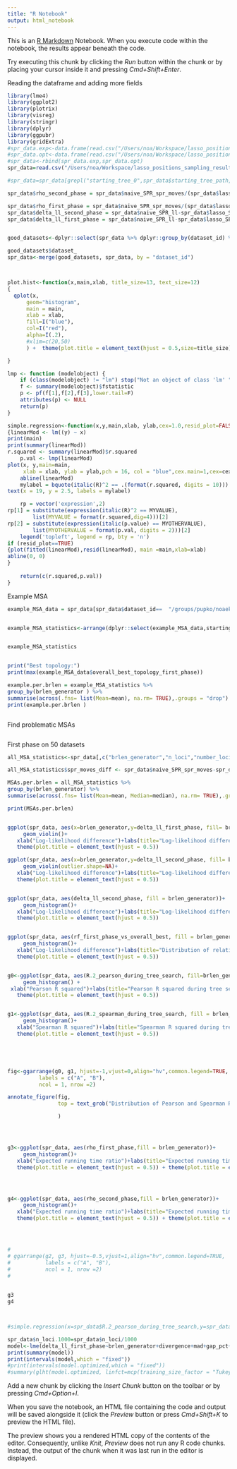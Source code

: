 ```yaml
---
title: "R Notebook"
output: html_notebook
---
```


This is an [R Markdown](http://rmarkdown.rstudio.com) Notebook. When you execute code within the notebook, the results appear beneath the code. 

Try executing this chunk by clicking the *Run* button within the chunk or by placing your cursor inside it and pressing *Cmd+Shift+Enter*. 

Reading the dataframe and adding more fields

```r
library(lme4)
library(ggplot2)
library(plotrix)
library(visreg)
library(stringr)
library(dplyr)
library(ggpubr)
library(gridExtra)
#spr_data.exp<-data.frame(read.csv("/Users/noa/Workspace/lasso_positions_sampling_results/brlen_spr_exp_800.csv"))
#spr_data.opt<-data.frame(read.csv("/Users/noa/Workspace/lasso_positions_sampling_results/brlen_spr_opt_800.csv"))
#spr_data<-rbind(spr_data.exp,spr_data.opt)
spr_data=read.csv("/Users/noa/Workspace/lasso_positions_sampling_results/brlen_spr_curr_ready.csv")

#spr_data=spr_data[grepl("starting_tree_0",spr_data$starting_tree_path, fixed = TRUE),]

spr_data$rho_second_phase = spr_data$naive_SPR_spr_moves/(spr_data$lasso_SPR_second_phase_spr_moves+(spr_data$lasso_SPR_first_phase_spr_moves*spr_data$sample_pct))

spr_data$rho_first_phase = spr_data$naive_SPR_spr_moves/(spr_data$lasso_SPR_first_phase_spr_moves*spr_data$sample_pct)
spr_data$delta_ll_second_phase = spr_data$naive_SPR_ll-spr_data$lasso_SPR_second_phase_ll
spr_data$delta_ll_first_phase = spr_data$naive_SPR_ll-spr_data$lasso_SPR_first_phase_ll


good_datasets<-dplyr::select(spr_data %>% dplyr::group_by(dataset_id) %>% dplyr::count(dataset_id) %>% dplyr::filter(n==6), dataset_id)

good_datasets$dataset_
spr_data<-merge(good_datasets, spr_data, by = "dataset_id")




```


```r
plot.hist<-function(x,main,xlab, title_size=13, text_size=12)
{
  qplot(x,
      geom="histogram",
      main = main, 
      xlab = xlab,
      fill=I("blue"), 
      col=I("red"), 
      alpha=I(.2),
      #xlim=c(20,50)
      ) +  theme(plot.title = element_text(hjust = 0.5,size=title_size)) +theme(text = element_text(size = text_size)) 

}

lmp <- function (modelobject) {
    if (class(modelobject) != "lm") stop("Not an object of class 'lm' ")
    f <- summary(modelobject)$fstatistic
    p <- pf(f[1],f[2],f[3],lower.tail=F)
    attributes(p) <- NULL
    return(p)
}

simple.regression<-function(x,y,main,xlab, ylab,cex=1.0,resid_plot=FALSE)
{linearMod <- lm((y) ~ x)
print(main)
print(summary(linearMod)) 
r.squared <- summary(linearMod)$r.squared
	p.val <- lmp(linearMod)
plot(x, y,main=main,
     xlab = xlab, ylab = ylab,pch = 16, col = "blue",cex.main=1,cex=cex)
	abline(linearMod)
	mylabel = bquote(italic(R)^2 == .(format(r.squared, digits = 10)))
text(x = 19, y = 2.5, labels = mylabel)

	rp = vector('expression',2)
rp[1] = substitute(expression(italic(R)^2 == MYVALUE), 
		list(MYVALUE = format(r.squared,dig=4)))[2]
rp[2] = substitute(expression(italic(p.value) == MYOTHERVALUE), 
		list(MYOTHERVALUE = format(p.val, digits = 2)))[2]
	legend('topleft', legend = rp, bty = 'n')
if (resid_plot==TRUE)
{plot(fitted(linearMod),resid(linearMod), main =main,xlab=xlab)
abline(0, 0)
}
	
	return(c(r.squared,p.val))
}
```
  


Example MSA

```r

example_MSA_data = spr_data[spr_data$dataset_id==  "/groups/pupko/noaeker/data/ABC_DR/Selectome/Euteleostomi/ENSGT00600000084481/ref_msa.aa.phy" ,]


example_MSA_statistics<-arrange(dplyr::select(example_MSA_data,starting_tree_path,brlen_generator,n_loci,number_loci_chosen,naive_SPR_spr_moves,lasso_SPR_first_phase_spr_moves,lasso_SPR_second_phase_spr_moves,R.2_pearson_during_tree_search, R.2_spearman_during_tree_search,rf_first_phase_vs_overall_best,mistake_cnt,delta_ll_first_phase,rho_first_phase,rho_second_phase,naive_SPR_ll,lasso_SPR_first_phase_ll, lasso_SPR_first_phase_tree_newick),starting_tree_path,brlen_generator)


example_MSA_statistics 


print("Best topology:")
print(max(example_MSA_data$overall_best_topology_first_phase))

example.per.brlen = example_MSA_statistics %>%
group_by(brlen_generator ) %>%
summarise(across(.fns= list(Mean=mean), na.rm= TRUE),.groups = "drop")
print(example.per.brlen )



```


Find problematic MSAs

```r


```


First phase on 50 datasets

```r
all_MSA_statistics<-spr_data[,c("brlen_generator","n_loci","number_loci_chosen","naive_SPR_spr_moves","lasso_SPR_first_phase_spr_moves","lasso_SPR_second_phase_spr_moves","R.2_pearson_during_tree_search", "R.2_spearman_during_tree_search","mistake_cnt","delta_ll_first_phase","rho_first_phase","rho_second_phase","naive_SPR_ll","lasso_SPR_first_phase_ll", "lasso_SPR_first_phase_tree_newick")]

all_MSA_statistics$spr_moves_diff <- spr_data$naive_SPR_spr_moves-spr_data$lasso_SPR_first_phase_spr_moves

MSAs.per.brlen = all_MSA_statistics %>%
group_by(brlen_generator) %>%
summarise(across(.fns= list(Mean=mean, Median=median), na.rm= TRUE),.groups = "drop")

print(MSAs.per.brlen)


ggplot(spr_data, aes(x=brlen_generator,y=delta_ll_first_phase, fill= brlen_generator))+
     geom_violin()+
   xlab("Log-likelihood difference")+labs(title="Log-likelihood differences first phase")+
   theme(plot.title = element_text(hjust = 0.5)) 

ggplot(spr_data, aes(x=brlen_generator,y=delta_ll_second_phase, fill= brlen_generator))+
     geom_violin(outlier.shape=NA)+
   xlab("Log-likelihood difference")+labs(title="Log-likelihood differences second phase")+
   theme(plot.title = element_text(hjust = 0.5)) 


ggplot(spr_data, aes(delta_ll_second_phase, fill = brlen_generator))+
     geom_histogram()+
   xlab("Log-likelihood difference")+labs(title="Log-likelihood differences second phase")+
   theme(plot.title = element_text(hjust = 0.5)) 


ggplot(spr_data, aes(rf_first_phase_vs_overall_best, fill = brlen_generator))+
     geom_histogram()+
   xlab("Log-likelihood difference")+labs(title="Distribution of relative Robinson-Foulds distance between the best tree and the Lasso-based search")+
   theme(plot.title = element_text(hjust = 0.5)) 


g0<-ggplot(spr_data, aes(R.2_pearson_during_tree_search, fill=brlen_generator))+
     geom_histogram() +
 xlab("Pearson R squared")+labs(title="Pearson R squared during tree search")+labs(fill = "Branch length distribution")+
   theme(plot.title = element_text(hjust = 0.5)) 


g1<-ggplot(spr_data, aes(R.2_spearman_during_tree_search, fill = brlen_generator))+
     geom_histogram()+
   xlab("Spearman R squared")+labs(title="Spearman R squared during tree search")+labs(fill = "Branch length distribution")
   theme(plot.title = element_text(hjust = 0.5)) 





fig<-ggarrange(g0, g1, hjust=-1,vjust=0,align="hv",common.legend=TRUE,
          labels = c("A", "B"),
          ncol = 1, nrow =2)

annotate_figure(fig,
                top = text_grob("Distribution of Pearson and Spearman R squared during tree search", color = "black", face = "bold", size = 14),

                )




g3<-ggplot(spr_data, aes(rho_first_phase,fill = brlen_generator))+
     geom_histogram()+
   xlab("Expected running time ratio")+labs(title="Expected running time ratio first phase")+
   theme(plot.title = element_text(hjust = 0.5)) + theme(plot.title = element_text(size=13))+labs(fill = "Branch length distribution")




g4<-ggplot(spr_data, aes(rho_second_phase,fill = brlen_generator))+
     geom_histogram()+
   xlab("Expected running time ratio")+labs(title="Expected running time ratio second phase")+
   theme(plot.title = element_text(hjust = 0.5)) + theme(plot.title = element_text(size=13))+labs(fill = "Branch length distribution")




# 
# ggarrange(g2, g3, hjust=-0.5,vjust=1,align="hv",common.legend=TRUE,
#           labels = c("A", "B"),
#           ncol = 1, nrow =2)
# 

         
g3
g4



#simple.regression(x=spr_data$R.2_pearson_during_tree_search,y=spr_data$lasso_test_R.2,main="Lasso test R^2 vs R^2 during tree #search",xlab="R^2 during tree search",ylab="Lasso test R^2")

```


```r
spr_data$n_loci.1000=spr_data$n_loci/1000
model<-lme(delta_ll_first_phase~brlen_generator+divergence+mad+gap_pct+n_loci.1000,random=~1|dataset_id/starting_tree_path, data=spr_data)
print(summary(model))
print(intervals(model,which = "fixed"))
#print(intervals(model.optimized,which = "fixed"))
#summary(glht(model.optimized, linfct=mcp(training_size_factor = "Tukey")), test = adjusted(type = "bonferroni"))

```

Add a new chunk by clicking the *Insert Chunk* button on the toolbar or by pressing *Cmd+Option+I*.

When you save the notebook, an HTML file containing the code and output will be saved alongside it (click the *Preview* button or press *Cmd+Shift+K* to preview the HTML file). 

The preview shows you a rendered HTML copy of the contents of the editor. Consequently, unlike *Knit*, *Preview* does not run any R code chunks. Instead, the output of the chunk when it was last run in the editor is displayed.

